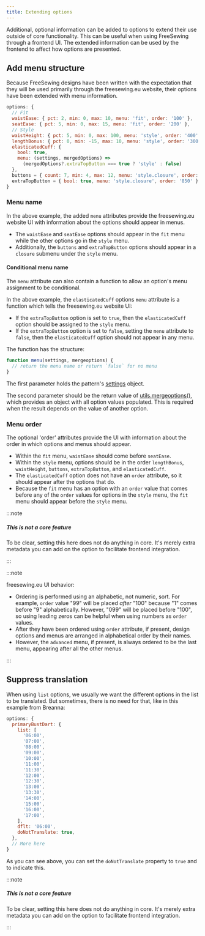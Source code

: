 ```yaml
---
title: Extending options
---
```


Additional, optional information can be added to options to extend
their use outside of core functionality.
This can be useful when using FreeSewing through a frontend UI.
The extended information can be used by the frontend to affect
how options are presented.

## Add menu structure

Because FreeSewing designs have been written with the expectation that
they will be used primarily through the freesewing.eu website,
their options have been extended with menu information.

```js
options: {
  // Fit
  waistEase: { pct: 2, min: 0, max: 10, menu: 'fit', order: '100' },
  seatEase: { pct: 5, min: 0, max: 15, menu: 'fit', order: '200' },
  // Style
  waistHeight: { pct: 5, min: 0, max: 100, menu: 'style', order: '400' },
  lengthBonus: { pct: 0, min: -15, max: 10, menu: 'style', order: '300' },
  elasticatedCuff: {
    bool: true,
    menu: (settings, mergedOptions) =>
      (mergedOptions?.extraTopButton === true ? 'style' : false)
  },
  buttons = { count: 7, min: 4, max: 12, menu: 'style.closure', order: '800' }
  extraTopButton = { bool: true, menu: 'style.closure', order: '850' }
}
```

### Menu name

In the above example, the added `menu` attributes provide the
freesewing.eu website UI with information about the options
should appear in menus.

- The `waistEase` and `seatEase` options should appear in the `fit`
  menu while the other options go in the `style` menu.
- Additionally, the `buttons` and `extraTopButton` options should
  appear in a `closure` submenu under the `style` menu.

#### Conditional menu name

The `menu` attribute can also contain a function to allow an option's
menu assignment to be conditional.

In the above example, the `elasticatedCuff` options `menu` attribute
is a function which tells the freesewing.eu website UI:

- If the `extraTopButton` option is set to `true`, then the
  `elasticatedCuff` option should be assigned to the `style` menu.
- If the `extraTopButton` option is set to `false`, setting the `menu`
  attribute to `false`, then the `elasticatedCuff` option should not
  appear in any menu.

The function has the structure:

```js
function menu(settings, mergeoptions) {
  // return the menu name or return `false` for no menu
}
```

The first parameter holds the pattern's [settings](/reference/settings) object.

The second parameter should be the return value of
[utils.mergeoptions()](/reference/api/utils/mergeoptions), which provides an
object with all option values populated.
This is required when the result depends on the value of another option.

### Menu order

The optional 'order' attributes provide the UI with information about
the order in which options and menus should appear.

- Within the `fit` menu, `waistEase` should come before `seatEase`.
- Within the `style` menu, options should be in the order
  `lengthBonus`, `waistHeight`, `buttons`, `extraTopButton`, and
  `elasticatedCuff`.
- The `elasticatedCuff` option does not have an `order` attribute,
  so it should appear after the options that do.
- Because the `fit` menu has an option with an `order` value that comes
  before any of the `order` values for options in the `style` menu,
  the `fit` menu should appear before the `style` menu.

:::note

##### This is not a core feature

To be clear, setting this here does not do anything in core.
It's merely extra metadata you can add on the option to facilitate
frontend integration.

:::

:::note

freesewing.eu UI behavior:

- Ordering is performed using an alphabetic, not numeric, sort.
  For example, `order` value "99" will be placed _after_ "100" because
  "1" comes before "9" alphabetically.
  However, "099" will be placed before "100", so using leading zeros
  can be helpful when using numbers as `order` values.
- After they have been ordered using `order` attribute, if present,
  design options and menus are arranged in alphabetical order by
  their names.
- However, the `advanced` menu, if present, is always ordered to
  be the last menu, appearing after all the other menus.

:::

## Suppress translation

When using `list` options, we usually we want the different options
in the list to be translated.
But sometimes, there is no need for that, like in this example from Breanna:

```js
options: {
  primaryBustDart: {
    list: [
      '06:00',
      '07:00',
      '08:00',
      '09:00',
      '10:00',
      '11:00',
      '11:30',
      '12:00',
      '12:30',
      '13:00',
      '13:30',
      '14:00',
      '15:00',
      '16:00',
      '17:00',
    ],
    dflt: '06:00',
    doNotTranslate: true,
  },
  // More here
}
```

As you can see above, you can set the `doNotTranslate` property to `true` and to indicate this.

:::note

##### This is not a core feature

To be clear, setting this here does not do anything in core. It's merely extra
metadata you can add on the option to facilitate frontend integration.

:::
